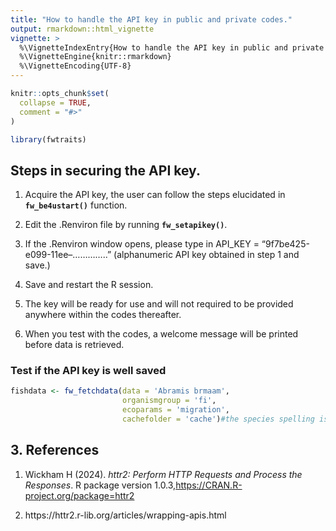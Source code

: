 ```yaml
---
title: "How to handle the API key in public and private codes."
output: rmarkdown::html_vignette
vignette: >
  %\VignetteIndexEntry{How to handle the API key in public and private codes.}
  %\VignetteEngine{knitr::rmarkdown}
  %\VignetteEncoding{UTF-8}
---
```


```r
knitr::opts_chunk$set(
  collapse = TRUE,
  comment = "#>"
)
```

```r
library(fwtraits)

```

## Steps in securing the API key.

1. Acquire the API key, the user can follow the steps elucidated in **`fw_be4ustart()`** function.

2. Edit the .Renviron file by running **`fw_setapikey()`**. 

3. If the .Renviron window opens, please type in
API_KEY = "9f7be425-e099-11ee--.............." (alphanumeric API key obtained in step 1 and save.)

4. Save and restart the R session.

5. The key will be ready for use and will not required to be provided anywhere within the codes thereafter.

6. When you test with the codes, a welcome message will be printed before data is retrieved.


### Test if the API key is well saved

```r


fishdata <- fw_fetchdata(data = 'Abramis brmaam', 
                         organismgroup = 'fi',
                         ecoparams = 'migration',
                         cachefolder = 'cache')#the species spelling is checked

```


## 3. References

1. Wickham H (2024). _httr2: Perform HTTP Requests and Process the Responses_. R package version 1.0.3,<https://CRAN.R-project.org/package=httr2>

2. https://httr2.r-lib.org/articles/wrapping-apis.html












